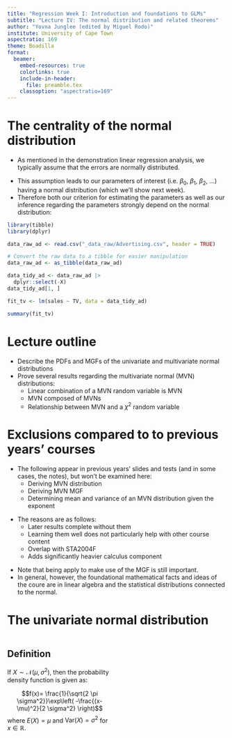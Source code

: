 ```yaml
---
title: "Regression Week I: Introduction and foundations to GLMs"
subtitle: "Lecture IV: The normal distribution and related theorems"
author: "Yovna Junglee (edited by Miguel Rodo)"
institute: University of Cape Town
aspectratio: 169
theme: Boadilla
format:
  beamer:
    embed-resources: true
    colorlinks: true
    include-in-header:
      file: preamble.tex
    classoption: "aspectratio=169"
---
```


# The centrality of the normal distribution

- As mentioned in the demonstration linear regression analysis, we typically assume that the errors are normally distributed.

<!-- \pause !-->

- This assumption leads to our parameters of interest (i.e. $\beta_0$, $\beta_1$, $\beta_2$, $\ldots$) having a normal distribution (which we'll show next week). 
- Therefore both our criterion for estimating the parameters as well as our inference regarding the parameters strongly depend on the normal distribution:

```r
library(tibble)
library(dplyr)

data_raw_ad <- read.csv("_data_raw/Advertising.csv", header = TRUE)

# Convert the raw data to a tibble for easier manipulation
data_raw_ad <- as_tibble(data_raw_ad)

data_tidy_ad <- data_raw_ad |>
  dplyr::select(-X)
data_tidy_ad[1, ]

fit_tv <- lm(sales ~ TV, data = data_tidy_ad)
```

```r
summary(fit_tv)
```

\begin{figure}
\centering
\includegraphics[width=0.6\textwidth]{_data_raw/img/lm_output.png}
\end{figure}


# Lecture outline

- Describe the PDFs and MGFs of the univariate and multivariate normal distributions
- Prove several results regarding the multivariate normal (MVN) distributions:
  - Linear combination of a MVN random variable is MVN
  - MVN composed of MVNs
  - Relationship between MVN and a $\chi^2$ random variable

# Exclusions compared to to previous years' courses

- The following appear in previous years' slides and tests (and in some cases, the notes), but won't be examined here:
  - Deriving MVN distribution
  - Deriving MVN MGF
  - Determining mean and variance of an MVN distribution given the exponent

<!-- \pause !-->

- The reasons are as follows:
  - Later results complete without them
  - Learning them well does not particularly help with other course content
  - Overlap with STA2004F
  - Adds significantly heavier calculus component

<!-- \pause !-->

- Note that being apply to make use of the MGF is still important.
- In general, however, the foundational mathematical facts and ideas of the coure are in linear algebra and the statistical distributions connected to the normal.


# The univariate normal distribution

::::{.columns}

:::{.column width="50%"}

\vspace{1.15cm}

::: {.def-univ_normal_dbn}

## Definition

If $X \sim \mathcal{N}(\mu,\sigma^2)$, then the probability density function is given as:

$$f(x)= \frac{1}{\sqrt{2 \pi \sigma^2}}\exp\left( -\frac{(x-\mu)^2}{2 \sigma^2} \right)$$
where $E(X)= \mu$ and $\textrm{Var}(X)=\sigma^2$ for $x\in\mathbb{R}$.
:::

:::

:::{.column width="50%"}

\vspace{0cm}

\begin{figure}
    \centering
    \includegraphics[width=\linewidth]{_data_raw/img/rnorm_0_1.pdf}
    \caption{$X \sim \mathcal{N}(0,1)$}
    \label{fig:sims_rnorm}
\end{figure}


:::

::::